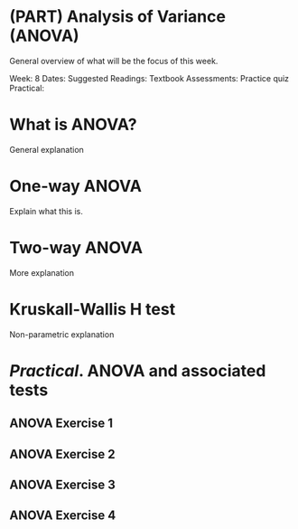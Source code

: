 # (PART) Analysis of Variance (ANOVA) {-}

General overview of what will be the focus of this week.

Week: 8
Dates: 
Suggested Readings: Textbook
Assessments: Practice quiz
Practical:

# What is ANOVA?

General explanation

# One-way ANOVA

Explain what this is.

# Two-way ANOVA

More explanation

# Kruskall-Wallis H test

Non-parametric explanation

# _Practical_. ANOVA and associated tests


## ANOVA Exercise 1

## ANOVA Exercise 2

## ANOVA Exercise 3

## ANOVA Exercise 4











